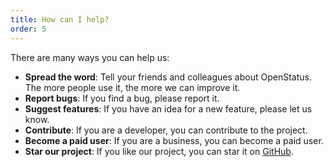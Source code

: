```yaml
---
title: How can I help?
order: 5
---
```


There are many ways you can help us:

- **Spread the word**: Tell your friends and colleagues about OpenStatus. The
  more people use it, the more we can improve it.
- **Report bugs**: If you find a bug, please report it.
- **Suggest features**: If you have an idea for a new feature, please let us
  know.
- **Contribute**: If you are a developer, you can contribute to the project.
- **Become a paid user**: If you are a business, you can become a paid user.
- **Star our project**: If you like our project, you can star it on
  [GitHub](https://github.com/openstatusHQ/openstatus).
